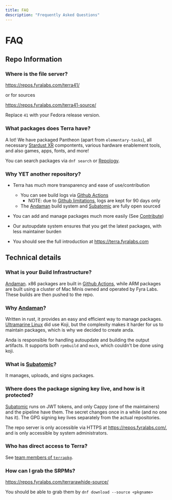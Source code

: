 ```yaml
---
title: FAQ
description: "Frequently Asked Questions"
---
```


# FAQ

## Repo Information

### Where is the file server?

https://repos.fyralabs.com/terra41/

or for sources

https://repos.fyralabs.com/terra41-source/

Replace `41` with your Fedora release version.

### What packages does Terra have?

A lot! 
We have packaged Pantheon (apart from `elementary-tasks`), all necessary [Stardust XR](https://stardustxr.org/) compontents, various hardware enablement tools, and also games, apps, fonts, and more!

You can search packages via `dnf search` or [Repology].

### Why YET another repository?

- Terra has much more transparency and ease of use/contribution

  - You can see build logs via [Github Actions]
    - NOTE: due to [Github limitations](https://docs.github.com/en/actions/learn-github-actions/usage-limits-billing-and-administration#artifact-and-log-retention-policy), logs are kept for 90 days only
  - The [Andaman] build system and [Subatomic] are fully open sourced

- You can add and manage packages much more easily (See [Contribute](contributing))
- Our autoupdate system ensures that you get the latest packages, with less maintainer burden
- You should see the full introduction at https://terra.fyralabs.com

## Technical details

### What is your Build Infrastructure?

[Andaman]. x86 packages are built in [Github Actions], while ARM packages are built using a cluster of Mac Minis owned and operated by Fyra Labs. These builds are then pushed to the repo.

### Why [Andaman]?

Written in rust, it provides an easy and efficient way to manage packages. [Ultramarine Linux] did use Koji, but the complexity makes it harder for us to maintain packages, which is why we decided to create anda.

Anda is responsible for handling autoupdate and building the output artifacts. It supports both `rpmbuild` and `mock`, which couldn't be done using koji.

### What is [Subatomic]?

It manages, uploads, and signs packages.

### Where does the package signing key live, and how is it protected?

[Subatomic] runs on JWT tokens, and only Cappy (one of the maintainers) and the pipeline have them. The secret changes once in a while (and no one has it). The GPG signing key lives separately from the actual repositories.

The repo server is only accessible via HTTPS at https://repos.fyralabs.com/, and is only accessible by system administrators.

### Who has direct access to Terra?

See [team members of `terrapkg`](https://github.com/orgs/terrapkg/people).

### How can I grab the SRPMs?

https://repos.fyralabs.com/terrarawhide-source/

You should be able to grab them by `dnf download --source <pkgname>`

[repology]: https://repology.org/repository/terra_41
[github actions]: https://github.com/terrapkg/packages/actions
[andaman]: https://github.com/FyraLabs/anda
[subatomic]: https://github.com/FyraLabs/subatomic
[ultramarine linux]: https://ultramarine-linux.org
